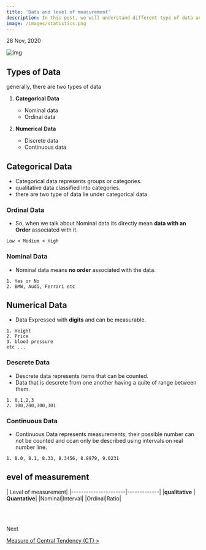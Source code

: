 ```yaml
---
title: 'Data and level of measurement'
description: In this post, we will understand different type of data and the level of measurement
image: /images/statistics.png
---
```


28 Nov, 2020

![img](https://i.imgur.com/rZYxPff.png)

## Types of Data

generally, there are two types of data 

1. **Categorical Data**
    - Nominal data
    - Ordinal data

2. **Numerical Data**
    - Discrete data
    - Continuous data

## Categorical Data

- Categorical data represents groups or categories.
- qualitative data classified into categories.
- there are two type of data lie under categorical data

### Ordinal Data

- So, when we talk about Nominal data its directly mean **data with an Order** associated with it.

```
Low < Medium < High
```

### Nominal Data

- Nominal data means **no order** associated with the data.
```
1. Yes or No
2. BMW, Audi, Ferrari etc
```

## Numerical Data

- Data Expressed with **digits** and can be measurable.

```
1. Height
2. Price
3. blood pressure
etc ...
```

### Descrete Data
- Descrete data represents items that can be counted.
- Data that is descrete from one another having a quite of range between them.

```
1. 0,1,2,3
2. 100,200,300,301
```

### Continuous Data

- Continuous Data represents measurements; their possible number can not be counted and ccan only be described using intervals on real number line.

```
1. 8.0, 8.1, 8.33, 8.3456, 8.8979, 9.0231
```


## evel of measurement

| Level of measurement|
|----------------------|-------------|
|**qualitative** | **Quantative**|
|Nominal|Interval|
|Ordinal|Ratio|

<br />
<br />

Next

[Measure of Central Tendency (CT) >](/notes/stats/measure-of-central-tendency)  





